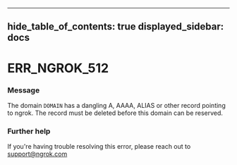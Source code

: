 

---
hide_table_of_contents: true
displayed_sidebar: docs
---


# ERR_NGROK_512

### Message
The domain `DOMAIN` has a dangling A, AAAA, ALIAS or other record pointing to ngrok. The record must be deleted before this domain can be reserved.

<ErrorDetails error="err_ngrok_512" />



### Further help
If you're having trouble resolving this error, please reach out to [support@ngrok.com](mailto:support@ngrok.com?subject=Help%20with%20ERR_NGROK_512)

